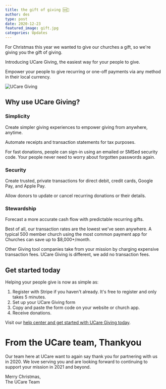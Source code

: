 ```yaml
---
title: the gift of giving 🆕💝
author: des
type: post
date: 2020-12-23
featured_image: gift.jpg
categories: Updates
---
```


<style>{`
.pages .gatsby-resp-image-wrapper {
  box-shadow:none!important;
  margin:0!important;
}
`}</style>

For Christmas this year we wanted to give our churches a gift, so we're giving you the gift of giving.

Introducing UCare Giving, the easiest way for your people to give.

Empower your people to give recurring or one-off payments via any method in their local currency.

![UCare Giving](iphone-give.png)

## Why use UCare Giving?

### Simplicity

Create simpler giving experiences to empower giving from anywhere, anytime.

Automate receipts and transaction statements for tax purposes.

For fast donations, people can sign-in using an emailed or SMSed security code. Your people never need to worry about forgotten passwords again.

### Security

Create trusted, private transactions for direct debit, credit cards, Google Pay, and Apple Pay.

Allow donors to update or cancel recurring donations or their details.

### Stewardship

Forecast a more accurate cash flow with predictable recurring gifts.

Best of all, our transaction rates are the lowest we've seen anywhere. A typical 500 member church using the most common payment app for Churches can save up to $8,000+/month.

Other Giving tool companies take from your mission by charging expensive transaction fees. UCare Giving is different, we add no transaction fees.

## Get started today

Helping your people give is now as simple as:

1. Register with Stripe if you haven't already. It's free to register and only takes 5 minutes.
2. Set up your UCare Giving form
3. Copy and paste the form code on your website or church app.
4. Receive donations.

Visit our [help center and get started with UCare Giving today](https://help.ucareapp.com/hc/en-us/articles/360002342776#h_01ET70MTMGJM6VDVZ2349T8W8E).

# From the UCare team, Thankyou
Our team here at UCare want to again say thank you for partnering with us in 2020. We love serving you and are looking forward to continuing to support your mission in 2021 and beyond.

Merry Christmas,<br />
The UCare Team